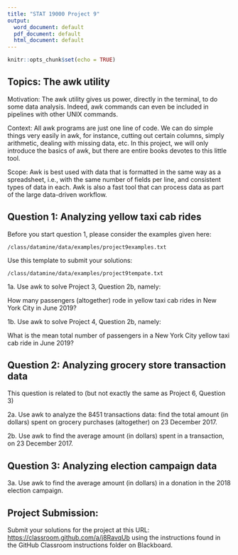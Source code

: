 ```yaml
---
title: "STAT 19000 Project 9"
output:
  word_document: default
  pdf_document: default
  html_document: default
---
```


```r
knitr::opts_chunk$set(echo = TRUE)
```

## Topics:  The awk utility

Motivation:  The awk utility gives us power, directly in the terminal, to do some data analysis.  Indeed, awk commands can even be included in pipelines with other UNIX commands.

Context:  All awk programs are just one line of code.  We can do simple things very easily in awk, for instance, cutting out certain columns, simply arithmetic, dealing with missing data, etc.  In this project, we will only introduce the basics of awk, but there are entire books devotes to this little tool.

Scope:  Awk is best used with data that is formatted in the same way as a spreadsheet, i.e., with the same number of fields per line, and consistent types of data in each.  Awk is also a fast tool that can process data as part of the large data-driven workflow.

## Question 1: Analyzing yellow taxi cab rides

Before you start question 1, please consider the examples given here:

`/class/datamine/data/examples/project9examples.txt`

Use this template to submit your solutions:

`/class/datamine/data/examples/project9tempate.txt`

1a.  Use awk to solve Project 3, Question 2b, namely:

How many passengers (altogether) rode in yellow taxi cab rides in New York City in June 2019?

1b.  Use awk to solve Project 4, Question 2b, namely:

What is the mean total number of passengers in a New York City yellow taxi cab ride in June 2019?

## Question 2: Analyzing grocery store transaction data

This question is related to (but not exactly the same as Project 6, Question 3)

2a.  Use awk to analyze the 8451 transactions data: find the total amount (in dollars) spent on grocery purchases (altogether) on 23 December 2017.
 
2b.  Use awk to find the average amount (in dollars) spent in a transaction, on 23 December 2017.

## Question 3: Analyzing election campaign data

3a.  Use awk to find the average amount (in dollars) in a donation in the 2018 election campaign.

## Project Submission:

Submit your solutions for the project at this URL: <https://classroom.github.com/a/j8RavqUb> using the instructions found in the GitHub Classroom instructions folder on Blackboard.



